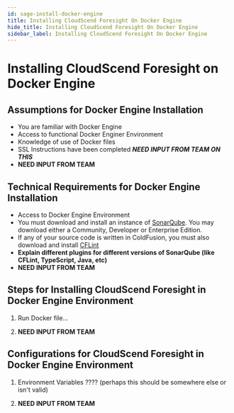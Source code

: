 ```yaml
---
id: sage-install-docker-engine
title: Installing CloudScend Foresight On Docker Engine
hide_title: Installing CloudScend Foresight On Docker Engine
sidebar_label: Installing CloudScend Foresight On Docker Engine
---
```


# Installing CloudScend Foresight on Docker Engine

## Assumptions for Docker Engine Installation

- You are familiar with Docker Engine
- Access to functional Docker Enginer Environment
- Knowledge of use of Docker files
- SSL Instructions have been completed **_NEED INPUT FROM TEAM ON THIS_**
- **NEED INPUT FROM TEAM**

## Technical Requirements for Docker Engine Installation

- Access to Docker Engine Environment
- You must download and install an instance of [SonarQube](https://www.sonarqube.org/downloads/). You may download either a Community, Developer or Enterprise Edition.
- If any of your source code is written in ColdFusion, you must also download and install [CFLint](https://github.com/stepstone-tech/sonar-coldfusion/releases/tag/2.0.0)
- **Explain different plugins for different versions of SonarQube (like CFLint, TypeScript, Java, etc)**
- **NEED INPUT FROM TEAM**

## Steps for Installing CloudScend Foresight in Docker Engine Environment

1. Run Docker file...

2. **NEED INPUT FROM TEAM**

## Configurations for CloudScend Foresight in Docker Engine Environment

1. Environment Variables ???? (perhaps this should be somewhere else or isn't valid)

2. **NEED INPUT FROM TEAM**
